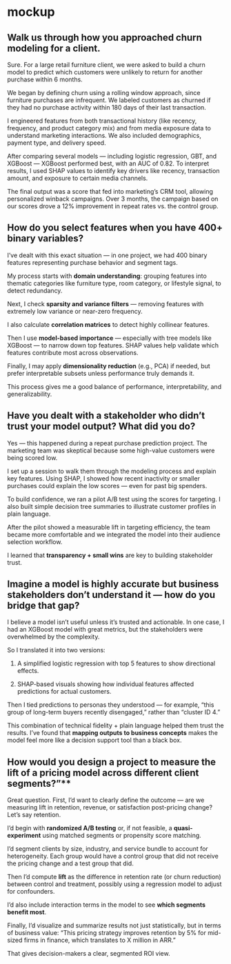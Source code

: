 # mockup


## Walk us through how you approached churn modeling for a client.


Sure. For a large retail furniture client, we were asked to build a churn model to predict which customers were unlikely to return for another purchase within 6 months.

We began by defining churn using a rolling window approach, since furniture purchases are infrequent. We labeled customers as churned if they had no purchase activity within 180 days of their last transaction.

I engineered features from both transactional history (like recency, frequency, and product category mix) and from media exposure data to understand marketing interactions. We also included demographics, payment type, and delivery speed.

After comparing several models — including logistic regression, GBT, and XGBoost — XGBoost performed best, with an AUC of 0.82. To interpret results, I used SHAP values to identify key drivers like recency, transaction amount, and exposure to certain media channels.

The final output was a score that fed into marketing’s CRM tool, allowing personalized winback campaigns. Over 3 months, the campaign based on our scores drove a 12% improvement in repeat rates vs. the control group.


## How do you select features when you have 400+ binary variables?


I’ve dealt with this exact situation — in one project, we had 400 binary features representing purchase behavior and segment tags.

My process starts with **domain understanding**: grouping features into thematic categories like furniture type, room category, or lifestyle signal, to detect redundancy.

Next, I check **sparsity and variance filters** — removing features with extremely low variance or near-zero frequency.

I also calculate **correlation matrices** to detect highly collinear features.

Then I use **model-based importance** — especially with tree models like XGBoost — to narrow down top features. SHAP values help validate which features contribute most across observations.

Finally, I may apply **dimensionality reduction** (e.g., PCA) if needed, but prefer interpretable subsets unless performance truly demands it.

This process gives me a good balance of performance, interpretability, and generalizability.


## Have you dealt with a stakeholder who didn’t trust your model output? What did you do?

Yes — this happened during a repeat purchase prediction project. The marketing team was skeptical because some high-value customers were being scored low.

I set up a session to walk them through the modeling process and explain key features. Using SHAP, I showed how recent inactivity or smaller purchases could explain the low scores — even for past big spenders.

To build confidence, we ran a pilot A/B test using the scores for targeting. I also built simple decision tree summaries to illustrate customer profiles in plain language.

After the pilot showed a measurable lift in targeting efficiency, the team became more comfortable and we integrated the model into their audience selection workflow.

I learned that **transparency + small wins** are key to building stakeholder trust.


## Imagine a model is highly accurate but business stakeholders don’t understand it — how do you bridge that gap?

I believe a model isn’t useful unless it’s trusted and actionable. In one case, I had an XGBoost model with great metrics, but the stakeholders were overwhelmed by the complexity.

So I translated it into two versions:

(1) A simplified logistic regression with top 5 features to show directional effects.

(2) SHAP-based visuals showing how individual features affected predictions for actual customers.

Then I tied predictions to personas they understood — for example, “this group of long-term buyers recently disengaged,” rather than “cluster ID 4.”

This combination of technical fidelity + plain language helped them trust the results. I’ve found that **mapping outputs to business concepts** makes the model feel more like a decision support tool than a black box.



## How would you design a project to measure the lift of a pricing model across different client segments?”**


Great question. First, I’d want to clearly define the outcome — are we measuring lift in retention, revenue, or satisfaction post-pricing change? Let’s say retention.

I’d begin with **randomized A/B testing** or, if not feasible, a **quasi-experiment** using matched segments or propensity score matching.

I'd segment clients by size, industry, and service bundle to account for heterogeneity. Each group would have a control group that did not receive the pricing change and a test group that did.


Then I’d compute **lift** as the difference in retention rate (or churn reduction) between control and treatment, possibly using a regression model to adjust for confounders.


I’d also include interaction terms in the model to see **which segments benefit most**.

Finally, I’d visualize and summarize results not just statistically, but in terms of business value: “This pricing strategy improves retention by 5% for mid-sized firms in finance, which translates to X million in ARR.”

That gives decision-makers a clear, segmented ROI view.

